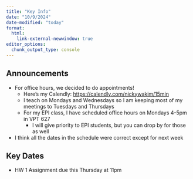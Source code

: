 ```yaml
---
title: "Key Info"
date: "10/9/2024"
date-modified: "today"
format: 
  html:
    link-external-newwindow: true
editor_options: 
  chunk_output_type: console
---
```


## Announcements

- For office hours, we decided to do appointments!
  - Here's my Calendly: <https://calendly.com/nickywakim/15min>
  - I teach on Mondays and Wednesdays so I am keeping most of my meetings to Tuesdays and Thursdays
  - For my EPI class, I have scheduled office hours on Mondays 4-5pm in VPT 627
    - I will give priority to EPI students, but you can drop by for those as well
    
- I think all the dates in the schedule were correct except for next week

## Key Dates

- HW 1 Assignment due this Thursday at 11pm
